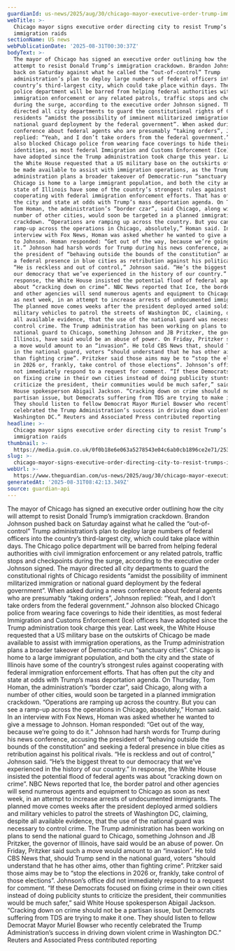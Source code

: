 ```yaml
---
guardianId: us-news/2025/aug/30/chicago-mayor-executive-order-trump-immigration-raids
webTitle: >-
  Chicago mayor signs executive order directing city to resist Trump’s
  immigration raids
sectionName: US news
webPublicationDate: '2025-08-31T00:30:37Z'
bodyText: >-
  The mayor of Chicago has signed an executive order outlining how the city will
  attempt to resist Donald Trump’s immigration crackdown. Brandon Johnson pushed
  back on Saturday against what he called the “out-of-control” Trump
  administration’s plan to deploy large numbers of federal officers into the
  country’s third-largest city, which could take place within days. The Chicago
  police department will be barred from helping federal authorities with civil
  immigration enforcement or any related patrols, traffic stops and checkpoints
  during the surge, according to the executive order Johnson signed. The mayor
  directed all city departments to guard the constitutional rights of Chicago
  residents “amidst the possibility of imminent militarized immigration or
  national guard deployment by the federal government”. When asked during a news
  conference about federal agents who are presumably “taking orders”, Johnson
  replied: “Yeah, and I don’t take orders from the federal government.” Johnson
  also blocked Chicago police from wearing face coverings to hide their
  identities, as most federal Immigration and Customs Enforcement (Ice) officers
  have adopted since the Trump administration took charge this year. Last week,
  the White House requested that a US military base on the outskirts of Chicago
  be made available to assist with immigration operations, as the Trump
  administration plans a broader takeover of Democratic-run “sanctuary cities”.
  Chicago is home to a large immigrant population, and both the city and the
  state of Illinois have some of the country’s strongest rules against
  cooperating with federal immigration enforcement efforts. That has often put
  the city and state at odds with Trump’s mass deportation agenda. On Thursday,
  Tom Homan, the administration’s “border czar”, said Chicago, along with a
  number of other cities, would soon be targeted in a planned immigration
  crackdown. “Operations are ramping up across the country. But you can see a
  ramp-up across the operations in Chicago, absolutely,” Homan said. In an
  interview with Fox News, Homan was asked whether he wanted to give a message
  to Johnson. Homan responded: “Get out of the way, because we’re going to do
  it.” Johnson had harsh words for Trump during his news conference, accusing
  the president of “behaving outside the bounds of the constitution” and seeking
  a federal presence in blue cities as retribution against his political rivals.
  “He is reckless and out of control,” Johnson said. “He’s the biggest threat to
  our democracy that we’ve experienced in the history of our country.” In
  response, the White House insisted the potential flood of federal agents was
  about “cracking down on crime”. NBC News reported that Ice, the border patrol
  and other agencies will send numerous agents and equipment to Chicago as soon
  as next week, in an attempt to increase arrests of undocumented immigrants.
  The planned move comes weeks after the president deployed armed soldiers and
  military vehicles to patrol the streets of Washington DC, claiming, despite
  all available evidence, that the use of the national guard was necessary to
  control crime. The Trump administration has been working on plans to send the
  national guard to Chicago, something Johnson and JB Pritzker, the governor of
  Illinois, have said would be an abuse of power. On Friday, Pritzker said such
  a move would amount to an “invasion”. He told CBS News that, should Trump send
  in the national guard, voters “should understand that he has other aims, other
  than fighting crime”. Pritzker said those aims may be to “stop the elections
  in 2026 or, frankly, take control of those elections”. Johnson’s office did
  not immediately respond to a request for comment. “If these Democrats focused
  on fixing crime in their own cities instead of doing publicity stunts to
  criticize the president, their communities would be much safer,” said White
  House spokesperson Abigail Jackson. “Cracking down on crime should not be a
  partisan issue, but Democrats suffering from TDS are trying to make it one.
  They should listen to fellow Democrat Mayor Muriel Bowser who recently
  celebrated the Trump Administration’s success in driving down violent crime in
  Washington DC.” Reuters and Associated Press contributed reporting
headline: >-
  Chicago mayor signs executive order directing city to resist Trump’s
  immigration raids
thumbnail: >-
  https://media.guim.co.uk/0f0b18e6e063a5278543e04c6ab0cb1896ce2e71/253_0_6121_4899/500.jpg
slug: >-
  chicago-mayor-signs-executive-order-directing-city-to-resist-trumps-immigration-raids
webUrl: >-
  https://www.theguardian.com/us-news/2025/aug/30/chicago-mayor-executive-order-trump-immigration-raids
generatedAt: '2025-08-31T08:42:13.349Z'
source: guardian-api
---
```

The mayor of Chicago has signed an executive order outlining how the city will attempt to resist Donald Trump’s immigration crackdown. Brandon Johnson pushed back on Saturday against what he called the “out-of-control” Trump administration’s plan to deploy large numbers of federal officers into the country’s third-largest city, which could take place within days. The Chicago police department will be barred from helping federal authorities with civil immigration enforcement or any related patrols, traffic stops and checkpoints during the surge, according to the executive order Johnson signed. The mayor directed all city departments to guard the constitutional rights of Chicago residents “amidst the possibility of imminent militarized immigration or national guard deployment by the federal government”. When asked during a news conference about federal agents who are presumably “taking orders”, Johnson replied: “Yeah, and I don’t take orders from the federal government.” Johnson also blocked Chicago police from wearing face coverings to hide their identities, as most federal Immigration and Customs Enforcement (Ice) officers have adopted since the Trump administration took charge this year. Last week, the White House requested that a US military base on the outskirts of Chicago be made available to assist with immigration operations, as the Trump administration plans a broader takeover of Democratic-run “sanctuary cities”. Chicago is home to a large immigrant population, and both the city and the state of Illinois have some of the country’s strongest rules against cooperating with federal immigration enforcement efforts. That has often put the city and state at odds with Trump’s mass deportation agenda. On Thursday, Tom Homan, the administration’s “border czar”, said Chicago, along with a number of other cities, would soon be targeted in a planned immigration crackdown. “Operations are ramping up across the country. But you can see a ramp-up across the operations in Chicago, absolutely,” Homan said. In an interview with Fox News, Homan was asked whether he wanted to give a message to Johnson. Homan responded: “Get out of the way, because we’re going to do it.” Johnson had harsh words for Trump during his news conference, accusing the president of “behaving outside the bounds of the constitution” and seeking a federal presence in blue cities as retribution against his political rivals. “He is reckless and out of control,” Johnson said. “He’s the biggest threat to our democracy that we’ve experienced in the history of our country.” In response, the White House insisted the potential flood of federal agents was about “cracking down on crime”. NBC News reported that Ice, the border patrol and other agencies will send numerous agents and equipment to Chicago as soon as next week, in an attempt to increase arrests of undocumented immigrants. The planned move comes weeks after the president deployed armed soldiers and military vehicles to patrol the streets of Washington DC, claiming, despite all available evidence, that the use of the national guard was necessary to control crime. The Trump administration has been working on plans to send the national guard to Chicago, something Johnson and JB Pritzker, the governor of Illinois, have said would be an abuse of power. On Friday, Pritzker said such a move would amount to an “invasion”. He told CBS News that, should Trump send in the national guard, voters “should understand that he has other aims, other than fighting crime”. Pritzker said those aims may be to “stop the elections in 2026 or, frankly, take control of those elections”. Johnson’s office did not immediately respond to a request for comment. “If these Democrats focused on fixing crime in their own cities instead of doing publicity stunts to criticize the president, their communities would be much safer,” said White House spokesperson Abigail Jackson. “Cracking down on crime should not be a partisan issue, but Democrats suffering from TDS are trying to make it one. They should listen to fellow Democrat Mayor Muriel Bowser who recently celebrated the Trump Administration’s success in driving down violent crime in Washington DC.” Reuters and Associated Press contributed reporting
